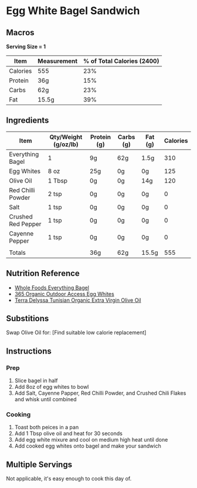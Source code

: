 # Egg White Bagel Sandwich
 

## Macros

**Serving Size = 1**

| Item | Measurement | % of Total Calories (2400) |
| ----------- | ----------- | ----------- |
| Calories | 555 | 23% |
| Protein | 36g | 15% |
| Carbs | 62g | 23% |
| Fat | 15.5g | 39% |

## Ingredients

| Item | Qty/Weight (g/oz/lb) | Protein (g) | Carbs (g) | Fat (g) | Calories |
| ----------- | ----------- | ----------- |	----------- | ----------- | ----------- |
| Everything Bagel | 1 | 9g | 62g | 1.5g | 310 |
| Egg Whites | 8 oz | 25g | 0g | 0g | 125 |
| Olive Oil | 1 Tbsp | 0g | 0g | 14g | 120 |
| Red Chilli Powder | 2 tsp | 0g | 0g | 0g | 0 |
| Salt | 1 tsp | 0g | 0g | 0g | 0 |
| Crushed Red Pepper | 1 tsp | 0g | 0g | 0g | 0 |
| Cayenne Pepper | 1 tsp | 0g | 0g | 0g | 0 |
|  |  |  |  |  |  |
| Totals |  | 36g | 62g | 15.5g | 555 |

## Nutrition Reference
- [Whole Foods Everything Bagel](https://www.wholefoodsmarket.com/product/bagel-everything-b08pwshzp2) 
- [365 Organic Outdoor Access Egg Whites](https://www.wholefoodsmarket.com/product/365-by-whole-foods-market-organic-cage-free-liquid-egg-whites-16-oz-b074h5m1pm) 
- [Terra Delyssa Tunisian Organic Extra Virgin Olive Oil](https://www.recipal.com/ingredients/158153-nutrition-facts-calories-protein-carbs-fat-terra-delyssa-organic-extra-virgin-olive-oil) 

## Substitions 
Swap Olive Oil for: 
[Find suitable low calorie replacement] 

## Instructions

### Prep
1. Slice bagel in half
2. Add 8oz of egg whites to bowl
3. Add Salt, Cayenne Papper, Red Chilli Powder, and Crushed Chili Flakes and whisk until combined

### Cooking
1. Toast both peices in a pan
2. Add 1 Tbsp olive oil and heat for 30 seconds
3. Add egg white mixure and cool on medium high heat until done
4. Add cooked egg whites onto bagel and make your sandwich

## Multiple Servings

Not applicable, it's easy enough to cook this day of.